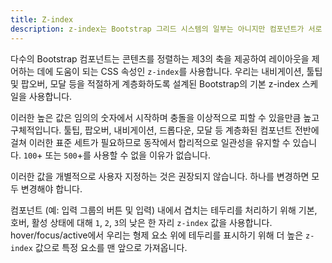 ```yaml
---
title: Z-index
description: z-index는 Bootstrap 그리드 시스템의 일부는 아니지만 컴포넌트가 서로 중첩되고 상호 작용하는 방식에서 중요한 역할을 담당합니다.
---
```


다수의 Bootstrap 컴포넌트는 콘텐츠를 정렬하는 제3의 축을 제공하여 레이아웃을 제어하는 데에 도움이 되는 CSS 속성인 `z-index`를 사용합니다. 우리는 내비게이션, 툴팁 및 팝오버, 모달 등을 적절하게 계층화하도록 설계된 Bootstrap의 기본 z-index 스케일을 사용합니다.

이러한 높은 값은 임의의 숫자에서 시작하며 충돌을 이상적으로 피할 수 있을만큼 높고 구체적입니다. 툴팁, 팝오버, 내비게이션, 드롭다운, 모달 등 계층화된 컴포넌트 전반에 걸쳐 이러한 표준 세트가 필요하므로 동작에서 합리적으로 일관성을 유지할 수 있습니다. `100`+ 또는 `500`+를 사용할 수 없을 이유가 없습니다.

이러한 값을 개별적으로 사용자 지정하는 것은 권장되지 않습니다. 하나를 변경하면 모두 변경해야 합니다.

<ScssDocs name="zindex-stack" file="scss/_variables.scss" />

컴포넌트 (예: 입력 그룹의 버튼 및 입력) 내에서 겹치는 테두리를 처리하기 위해 기본, 호버, 활성 상태에 대해 `1`, `2`, `3`의 낮은 한 자리 `z-index` 값을 사용합니다. hover/focus/active에서 우리는 형제 요소 위에 테두리를 표시하기 위해 더 높은 `z-index` 값으로 특정 요소를 맨 앞으로 가져옵니다.